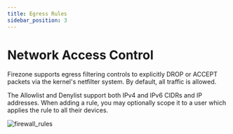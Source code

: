 ```yaml
---
title: Egress Rules
sidebar_position: 3
---
```


# Network Access Control

Firezone supports egress filtering controls to explicitly DROP or ACCEPT packets
via the kernel's netfilter system. By default, all traffic is allowed.

The Allowlist and Denylist support both IPv4 and IPv6 CIDRs and IP addresses.
When adding a rule, you may optionally scope it to a user which applies the
rule to all their devices.

![firewall_rules](https://user-images.githubusercontent.com/69542737/177398544-89df7f6b-9296-4c11-ba6a-e95c72f853b7.png)
